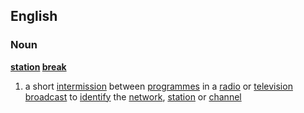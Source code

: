 ==English==
===Noun===
'''[[station]] [[break]]'''
#a short [[intermission]] between [[programme]]s in a [[radio]] or [[television]] [[broadcast]] to [[identify]] the [[network]], [[station]] or [[channel]]